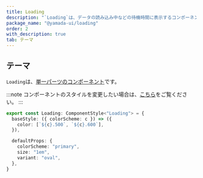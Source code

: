 ```yaml
---
title: Loading
description: "`Loading`は、データの読み込み中などの待機時間に表示するコンポーネントです。"
package_name: "@yamada-ui/loading"
order: 2
with_description: true
tab: テーマ
---
```


## テーマ

`Loading`は、[単一パーツのコンポーネント](/styled-system/theming/component-styles#単一パーツのコンポーネント)です。

:::note
コンポーネントのスタイルを変更したい場合は、[こちら](/styled-system/theming/customize-theme#コンポーネントのスタイルを変更する)をご覧ください。
:::

```ts
export const Loading: ComponentStyle<"Loading"> = {
  baseStyle: ({ colorScheme: c }) => ({
    color: [`${c}.500`, `${c}.600`],
  }),

  defaultProps: {
    colorScheme: "primary",
    size: "1em",
    variant: "oval",
  },
}
```
